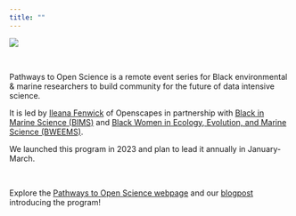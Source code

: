 ```yaml
---
title: ""
---
```


::: column-screen
![](images/banner_imgs/text_banners/pathways_program_banner.png)

<br>

::: white-div

::: {.medium-body-text .center-text}
Pathways to Open Science is a remote event series for Black environmental & marine researchers to build community for the future of data intensive science.
:::

It is led by [Ileana Fenwick](https://twitter.com/_ileanaf) of Openscapes in partnership with [Black in Marine Science (BIMS)](https://www.blackinmarinescience.org/) and [Black Women in Ecology, Evolution, and Marine Science (BWEEMS)](https://www.bweems.org/).

We launched this program in 2023 and plan to lead it annually in January-March.

<br>

::: {.orange-bg .medium-body-text .center-text}
Explore the [Pathways to Open Science webpage](https://openscapes.github.io/pathways-to-open-science/) and our [blogpost]() introducing the program!
:::

:::

:::